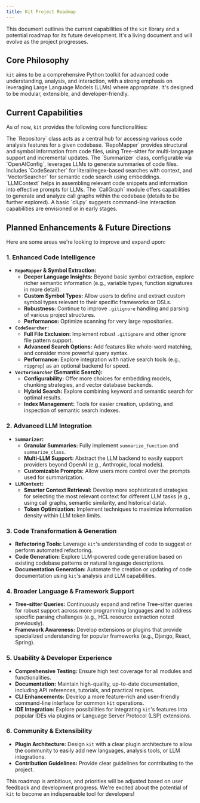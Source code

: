 ```yaml
---
title: Kit Project Roadmap
---
```



This document outlines the current capabilities of the `kit` library and a potential roadmap for its future development. It's a living document and will evolve as the project progresses.

## Core Philosophy

`kit` aims to be a comprehensive Python toolkit for advanced code understanding, analysis, and interaction, with a strong emphasis on leveraging Large Language Models (LLMs) where appropriate. It's designed to be modular, extensible, and developer-friendly.

## Current Capabilities

As of now, `kit` provides the following core functionalities:

<CardGrid>
	<Card title="Repository Interaction" icon="document">
		The `Repository` class acts as a central hub for accessing various code analysis features for a given codebase.
	</Card>
	<Card title="Code Mapping & Symbols" icon="settings">
		`RepoMapper` provides structural and symbol information from code files, using Tree-sitter for multi-language support and incremental updates.
	</Card>
	<Card title="Code Summarization" icon="text-input">
		The `Summarizer` class, configurable via `OpenAIConfig`, leverages LLMs to generate summaries of code files.
	</Card>
	<Card title="Code Search" icon="search">
		Includes `CodeSearcher` for literal/regex-based searches with context, and `VectorSearcher` for semantic code search using embeddings.
	</Card>
	<Card title="LLM Context Building" icon="puzzle">
		`LLMContext` helps in assembling relevant code snippets and information into effective prompts for LLMs.
	</Card>
	<Card title="Call Graph Analysis" icon="branch">
		The `CallGraph` module offers capabilities to generate and analyze call graphs within the codebase (details to be further explored).
	</Card>
    <Card title="CLI Interface" icon="laptop">
        A basic `cli.py` suggests command-line interaction capabilities are envisioned or in early stages.
    </Card>
</CardGrid>

## Planned Enhancements & Future Directions

Here are some areas we're looking to improve and expand upon:

### 1. Enhanced Code Intelligence

*   **`RepoMapper` & Symbol Extraction:**
    *   **Deeper Language Insights:** Beyond basic symbol extraction, explore richer semantic information (e.g., variable types, function signatures in more detail).
    *   **Custom Symbol Types:** Allow users to define and extract custom symbol types relevant to their specific frameworks or DSLs.
    *   **Robustness:** Continue to improve `.gitignore` handling and parsing of various project structures.
    *   **Performance:** Optimize scanning for very large repositories.
*   **`CodeSearcher`:**
    *   **Full File Exclusion:** Implement robust `.gitignore` and other ignore file pattern support.
    *   **Advanced Search Options:** Add features like whole-word matching, and consider more powerful query syntax.
    *   **Performance:** Explore integration with native search tools (e.g., `ripgrep`) as an optional backend for speed.
*   **`VectorSearcher` (Semantic Search):**
    *   **Configurability:** Offer more choices for embedding models, chunking strategies, and vector database backends.
    *   **Hybrid Search:** Explore combining keyword and semantic search for optimal results.
    *   **Index Management:** Tools for easier creation, updating, and inspection of semantic search indexes.

### 2. Advanced LLM Integration

*   **`Summarizer`:**
    *   **Granular Summaries:** Fully implement `summarize_function` and `summarize_class`.
    *   **Multi-LLM Support:** Abstract the LLM backend to easily support providers beyond OpenAI (e.g., Anthropic, local models).
    *   **Customizable Prompts:** Allow users more control over the prompts used for summarization.
*   **`LLMContext`:**
    *   **Smarter Context Retrieval:** Develop more sophisticated strategies for selecting the most relevant context for different LLM tasks (e.g., using call graphs, semantic similarity, and historical data).
    *   **Token Optimization:** Implement techniques to maximize information density within LLM token limits.

### 3. Code Transformation & Generation

*   **Refactoring Tools:** Leverage `kit`'s understanding of code to suggest or perform automated refactoring.
*   **Code Generation:** Explore LLM-powered code generation based on existing codebase patterns or natural language descriptions.
*   **Documentation Generation:** Automate the creation or updating of code documentation using `kit`'s analysis and LLM capabilities.

### 4. Broader Language & Framework Support

*   **Tree-sitter Queries:** Continuously expand and refine Tree-sitter queries for robust support across more programming languages and to address specific parsing challenges (e.g., HCL resource extraction noted previously).
*   **Framework Awareness:** Develop extensions or plugins that provide specialized understanding for popular frameworks (e.g., Django, React, Spring).

### 5. Usability & Developer Experience

*   **Comprehensive Testing:** Ensure high test coverage for all modules and functionalities.
*   **Documentation:** Maintain high-quality, up-to-date documentation, including API references, tutorials, and practical recipes.
*   **CLI Enhancements:** Develop a more feature-rich and user-friendly command-line interface for common `kit` operations.
*   **IDE Integration:** Explore possibilities for integrating `kit`'s features into popular IDEs via plugins or Language Server Protocol (LSP) extensions.

### 6. Community & Extensibility

*   **Plugin Architecture:** Design `kit` with a clear plugin architecture to allow the community to easily add new languages, analysis tools, or LLM integrations.
*   **Contribution Guidelines:** Provide clear guidelines for contributing to the project.

This roadmap is ambitious, and priorities will be adjusted based on user feedback and development progress. We're excited about the potential of `kit` to become an indispensable tool for developers!

